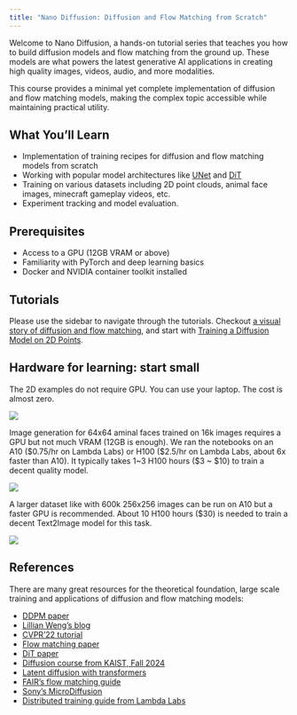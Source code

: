 ```yaml
---
title: "Nano Diffusion: Diffusion and Flow Matching from Scratch"
---
```


Welcome to Nano Diffusion, a hands-on tutorial series that teaches you how to build diffusion models and flow matching from the ground up. These models are what powers the latest generative AI applications in creating high quality images, videos, audio, and more modalities.

This course provides a minimal yet complete implementation of diffusion and flow matching models, making the complex topic accessible while maintaining practical utility.

## What You'll Learn

- Implementation of training recipes for diffusion and flow matching models from scratch
- Working with popular model architectures like [UNet](https://arxiv.org/abs/1505.04597) and [DiT](https://arxiv.org/abs/2212.09748)
- Training on various datasets including 2D point clouds, animal face images, minecraft gameplay videos, etc.
- Experiment tracking and model evaluation.

## Prerequisites

- Access to a GPU (12GB VRAM or above)
- Familiarity with PyTorch and deep learning basics
- Docker and NVIDIA container toolkit installed

## Tutorials

Please use the sidebar to navigate through the tutorials. Checkout [a visual story of diffusion and flow matching](https://kungfuai.github.io/nano-diffusion/visual_story.html), and start with [Training a Diffusion Model on 2D Points](https://kungfuai.github.io/nano-diffusion/1_1_Diffusion%202D%20Toy.html).

## Hardware for learning: start small

The 2D examples do not require GPU. You can use your laptop. The cost is almost zero.

![](assets/learned_denoising_vector_field.gif){fig-align="center"}

Image generation for 64x64 aminal faces trained on 16k images requires a GPU but not much VRAM (12GB is enough).
We ran the notebooks on an A10 ($0.75/hr on Lambda Labs) or H100 ($2.5/hr on Lambda Labs, about 6x faster than A10).
It typically takes 1~3 H100 hours ($3 ~ $10) to train a decent quality model.

![](assets/afhq64_test_samples.png){fig-align="center"}

A larger dataset like with 600k 256x256 images can be run on A10 but a faster GPU is recommended.
About 10 H100 hours ($30) is needed to train a decent Text2Image model for this task.

![](assets/mj_latents_0.png){fig-align="center"}

## References

There are many great resources for the theoretical foundation, large scale training and applications of diffusion and flow matching models:


- [DDPM paper](https://arxiv.org/abs/2006.11239)
- [Lillian Weng's blog](https://lilianweng.github.io/posts/2021-07-11-diffusion-models/)
- [CVPR'22 tutorial](https://cvpr2022-tutorial-diffusion-models.github.io/)
- [Flow matching paper](https://arxiv.org/abs/2210.02747)
- [DiT paper](https://arxiv.org/abs/2212.09748)
- [Diffusion course from KAIST, Fall 2024](https://mhsung.github.io/kaist-cs492d-fall-2024/)
- [Latent diffusion with transformers](https://github.com/apapiu/transformer_latent_diffusion)
- [FAIR's flow matching guide](https://arxiv.org/abs/2412.06264)
- [Sony's MicroDiffusion](https://github.com/SonyResearch/micro_diffusion)
- [Distributed training guide from Lambda Labs](https://github.com/LambdaLabsML/distributed-training-guide)

